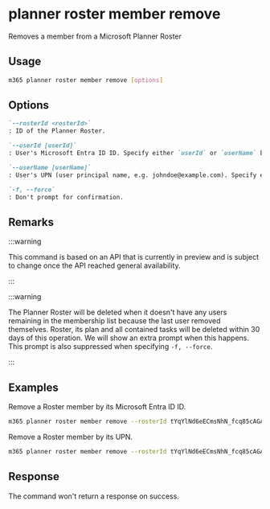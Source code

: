 
# planner roster member remove

Removes a member from a Microsoft Planner Roster

## Usage

```sh
m365 planner roster member remove [options]
```

## Options

```md definition-list
`--rosterId <rosterId>`
: ID of the Planner Roster.

`--userId [userId]`
: User's Microsoft Entra ID ID. Specify either `userId` or `userName` but not both.

`--userName [userName]`
: User's UPN (user principal name, e.g. johndoe@example.com). Specify either `userId` or `userName` but not both.

`-f, --force`
: Don't prompt for confirmation.
```

<Global />

## Remarks

:::warning

This command is based on an API that is currently in preview and is subject to change once the API reached general availability.

:::

:::warning

The Planner Roster will be deleted when it doesn't have any users remaining in the membership list because the last user removed themselves. Roster, its plan and all contained tasks will be deleted within 30 days of this operation. We will show an extra prompt when this happens. This prompt is also suppressed when specifying `-f, --force`.

:::

## Examples

Remove a Roster member by its Microsoft Entra ID ID.

```sh
m365 planner roster member remove --rosterId tYqYlNd6eECmsNhN_fcq85cAGAnd --userId 126878e5-d8f9-4db2-951d-d25486488d38
```

Remove a Roster member by its UPN.

```sh
m365 planner roster member remove --rosterId tYqYlNd6eECmsNhN_fcq85cAGAnd --userName john.doe@contoso.com
```

## Response

The command won't return a response on success.
